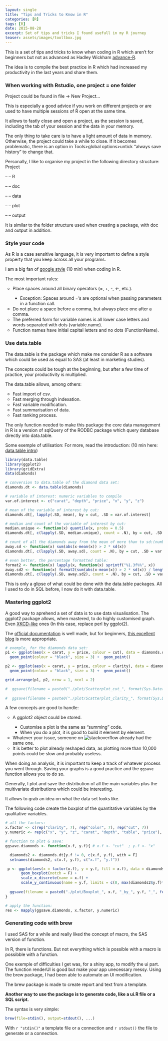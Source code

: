 ```yaml
---
layout: single
title: "Tips and Tricks to Know in R"
categories: [R]
tags: [R]
date: 2015-08-28
excerpt: Set of tips and tricks I found usefull in my R journey
teaser: assets/images/toollbox.jpg
---
```


This is a set of tips and tricks to know when coding in R which aren't for beginners but not as advanced as Hadley Wickham [advance-R](http://adv-r.had.co.nz/).  

The idea is to compile the best practice in R which had increased my productivity in the last years and share them.

<h3> When working with Rstudio, one project = one folder </h3>

Project could be found in file -> New Project...

This is especially a good advice if you work on different projects or are used to have multiple sessions of R open at the same time.

It allows to fastly close and open a project, as the session is saved, including the tab of your session and the data in your memory.

The only thing to take care is to have a light amount of data in memory. Otherwise, the project could take a while to close. If it becomes problematic, there is an option in Tools>global options>untick "always save history" to change that.

Personally, I like to organise my project in the following directory structure:
Project

 -- -- R

 -- -- doc

 -- -- data
 
 -- -- plot

 -- -- output
 
 It is similar to the folder structure used when creating a package, with doc and output in addition.

<h3> Style your code </h3>

As R is a case sensitive language, it is very important to define a style property that you keep across all your programs.

I am a big fan of [google style](https://google-styleguide.googlecode.com/svn/trunk/Rguide.xml) (10 min) when coding in R.

The most important rules:
<ul type="circle">
<li> Place spaces around all binary operators (=, +, -, <-, etc.). </li>
<ul type="square">
  <li> Exception: Spaces around ='s are optional when passing parameters in a function call. </li>
  </ul>
<li> Do not place a space before a comma, but always place one after a comma. </li>
<li> The preferred form for variable names is all lower case letters and words separated with dots (variable.name). </li>
<li> Function names have initial capital letters and no dots (FunctionName).</li>
</ul>

<h3> Use data.table </h3>

The data.table is the package which make me consider R as a software which could be used as equal to SAS (at least in marketing studies).

The concepts could be tough at the beginning, but after a few time of practice, your productivity is multiplied. 

The data.table allows, among others:
<ul type="circle">
<li> Fast import of csv.</li>
<li> Fast merging through indexation.</li>
<li> Fast variable modification.</li>
<li> Fast summarisation of data.</li>
<li> Fast ranking process.</li>
</ul>

The only function needed to make this package the core data management in R is a version of sqlQuery of the RODBC package which query database directly into data.table.

Some exemple of utilisation:
For more, read the introduction: (10 min here: [data.table intro](https://github.com/Rdatatable/data.table/wiki))

```r
library(data.table)
library(ggplot2)
library(gridExtra)
data(diamonds)
```

```r
# conversion to data.table of the diamond data set:
diamonds.dt <- data.table(diamonds)

# variable of interest: numeric variables to compile
var.of.interest <- c("carat", "depth", "price", "x", "y", "z")

# mean of the variable of interest by cut:
diamonds.dt[, lapply(.SD, mean), by = cut, .SD = var.of.interest]

# median and count of the variable of interest by cut:
median.unique <- function(x) quantile(x, probs = 0.5) 
diamonds.dt[, c(lapply(.SD, median.unique), count = .N), by = cut, .SD = var.of.interest]

# count of all the diamonds away from the mean of more than to sd:(number of potential outliers).
away.sd <- function(x) sum(abs(x-mean(x)) > 2 * sd(x))
diamonds.dt[, c(lapply(.SD, away.sd), count = .N), by = cut, .SD = var.of.interest]

# even better, the percentage formatted table:
format2 <- function(x) lapply(x, function(x) sprintf("%1.3f%%", x))
away.sd2 <- function(x) format2(sum(abs(x-mean(x)) > 2 * sd(x)) / length(x))
diamonds.dt[, c(lapply(.SD, away.sd2), count = .N), by = cut, .SD = var.of.interest]

```

This is only a glipse of what could be done with the data.table packages. All I used to do in SQL before, I now do it with data.table.

<h3> Mastering ggplot2 </h3>

A good way to aprehend a set of data is to use data visualisation.
The ggplot2 package allows, when mastered, to do highly customised graph. Even [XKCD-like](https://xkcd.com/519/) ones (In this case, replace perl by ggplot2).

The [official documentation](http://docs.ggplot2.org/current/) is well made, but for beginners, [this excellent blog](http://zevross.com/blog/2014/08/04/beautiful-plotting-in-r-a-ggplot2-cheatsheet-3/) is more appropriate. 

```r

# exemple, for the diamonds data set:
p1 <- ggplot(aes(x = carat, y = price, colour = cut), data = diamonds.dt) +
  geom_point(colour = "black", size = 3) +  geom_point()

p2 <- ggplot(aes(x = carat, y = price, colour = clarity), data = diamonds.dt) +
  geom_point(colour = "black", size = 3) +  geom_point()

grid.arrange(p1, p2, nrow = 1, ncol = 2)

```

```r
#  ggsave(filename = paste0("./plot/Scatterplot_cut_", format(Sys.Date(), "%Y%b%d.png")), plot = p1)
  
#  ggsave(filename = paste0("./plot/Scatterplot_clarity_", format(Sys.Date(), "%Y%b%d.png")), plot = p2)
```

A few concepts are good to handle:
<ul type="circle">
<li> A ggplot2 object could be stored.</li>
<ul type="square">
<li> Customise a plot is the same as "summing" code. </li>
<li> When you do a plot, it is good to build it element by element. </li>
</ul>
<li> Whatever your issue, someone on ![stackoverflow](https://stackoverflow.com/) already had the same one.  </li>
<li> It is better to plot already reshaped data, as plotting more than 10,000 points could be slow and probably useless.  </li>
</ul>

When doing an analysis, it is important to keep a track of whatever process you went through. Saving your graphs is a good practice and the `ggsave` function allows you to do so.

Generally, I plot and save the distribution of all the main variables plus the multivariate distributions which could be interesting.

It allows to grab an idea on what the data set looks like.

The following code create the boxplot of the quantitative variables by the qualitative variables.

```r

# all the factors:
x.factor <- c(rep("clarity", 7), rep("color", 7), rep("cut", 7))
y.numeric <- rep(c("x", "y", "z", "carat", "depth", "table", "price"), 3)

# function to plot & save:
ggsave.diamonds <- function(x.f, y.f){ # x.f <- "cut"  ; y.f <- "x"

  diamonds2 <- diamonds.dt[y.f != 0, c(x.f, y.f), with = F]
  setnames(diamonds2, c(x.f, y.f), c("x.f", "y.f"))

 p <- ggplot(aes(x = factor(x.f), y = y.f, fill = x.f), data = diamonds2) +
       geom_boxplot(notch = F) +
       scale_x_discrete(name = x.f) +
       scale_y_continuous(name = y.f, limits = c(0, max(diamonds2$y.f)*1.05))
 
  ggsave(filename = paste0("./plot/Boxplot_", x.f, "_by_", y.f, "_", format(Sys.Date(), "%Y%b%d.png")), plot = p)
}

# apply the function:
res <- mapply(ggsave.diamonds, x.factor, y.numeric)

```

<h3> Generating code with brew </h3>

I used SAS for a while and really liked the concept of macro, the SAS version of function.

In R, there is functions. But not everything which is possible with a macro is possibble with a function.

One exemple of difficulties I get was, for a shiny app, to modify the ui part. The function renderUI is good but make your app unecessary messy. Using the brew package, I had been able to automate an UI modification. 

The brew package is made to create report and text from a template.

<b>Another way to use the package is to generate code, like a ui.R file or a SQL script. </b>

The syntax is very simple:
```r
brew(file=stdin(), output=stdout(), ...)
``` 

With `r "stdin()"` a template file or a connection and `r stdout()` the file to generate or a connection.
